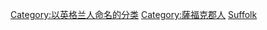 [[Category:以英格兰人命名的分类|Category:以英格兰人命名的分类]]
[[Category:薩福克郡人|Category:薩福克郡人]]
[[Category:英格蘭公爵|Suffolk]]